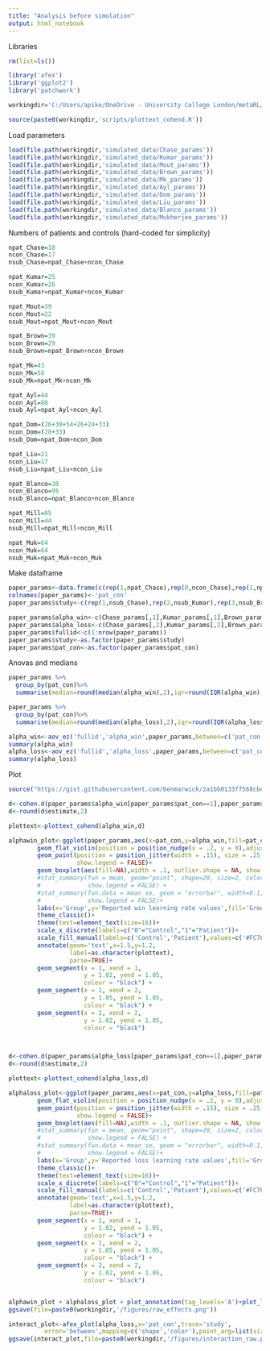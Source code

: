 ```yaml
---
title: "Analysis before simulation"
output: html_notebook
---
```


Libraries

```r
rm(list=ls())

library('afex')
library('ggplot2')
library('patchwork')

workingdir='C:/Users/apike/OneDrive - University College London/metaRL/'

source(paste0(workingdir,'scripts/plottext_cohend.R'))
```


Load parameters

```r
load(file.path(workingdir,'simulated_data/Chase_params'))
load(file.path(workingdir,'simulated_data/Kumar_params'))
load(file.path(workingdir,'simulated_data/Mout_params'))
load(file.path(workingdir,'simulated_data/Brown_params'))
load(file.path(workingdir,'simulated_data/Mk_params'))
load(file.path(workingdir,'simulated_data/Ayl_params'))
load(file.path(workingdir,'simulated_data/Dom_params'))
load(file.path(workingdir,'simulated_data/Liu_params'))
load(file.path(workingdir,'simulated_data/Blanco_params'))
load(file.path(workingdir,'simulated_data/Mukherjee_params'))

```

Numbers of patients and controls (hard-coded for simplicity)

```r

npat_Chase=18
ncon_Chase=17
nsub_Chase=npat_Chase+ncon_Chase

npat_Kumar=25
ncon_Kumar=26
nsub_Kumar=npat_Kumar+ncon_Kumar

npat_Mout=39
ncon_Mout=22
nsub_Mout=npat_Mout+ncon_Mout

npat_Brown=39
ncon_Brown=29
nsub_Brown=npat_Brown+ncon_Brown

npat_Mk=43
ncon_Mk=58
nsub_Mk=npat_Mk+ncon_Mk

npat_Ayl=44
ncon_Ayl=88
nsub_Ayl=npat_Ayl+ncon_Ayl

npat_Dom=(26+30+54+26+24+33)
ncon_Dom=(28+33)
nsub_Dom=npat_Dom+ncon_Dom

npat_Liu=21
ncon_Liu=17
nsub_Liu=npat_Liu+ncon_Liu

npat_Blanco=38
ncon_Blanco=95
nsub_Blanco=npat_Blanco+ncon_Blanco

npat_Mill=85
ncon_Mill=44
nsub_Mill=npat_Mill+ncon_Mill

npat_Muk=64
ncon_Muk=64
nsub_Muk=npat_Muk+ncon_Muk

```

Make dataframe

```r
paper_params<-data.frame(c(rep(1,npat_Chase),rep(0,ncon_Chase),rep(1,npat_Kumar),rep(0,ncon_Kumar),rep(1,npat_Brown),rep(0,ncon_Brown),rep(1,npat_Mk),rep(0,ncon_Mk),rep(1,npat_Ayl),rep(0,ncon_Ayl),rep(1,npat_Dom),rep(0,ncon_Dom),rep(1,npat_Muk),rep(0,ncon_Muk)))
colnames(paper_params)<-'pat_con'
paper_params$study<-c(rep(1,nsub_Chase),rep(2,nsub_Kumar),rep(3,nsub_Brown),rep(4,nsub_Mk),rep(5,nsub_Ayl),rep(6,nsub_Dom),rep(7,nsub_Muk))

paper_params$alpha_win<-c(Chase_params[,1],Kumar_params[,1],Brown_params[,1],Mk_params[,1],Ayl_params[,1],Dom_params[,1],Mukherjee_params[,1])
paper_params$alpha_loss<-c(Chase_params[,2],Kumar_params[,2],Brown_params[,2],Mk_params[,2],Ayl_params[,2],Dom_params[,2],Mukherjee_params[,2])
paper_params$fullid<-c(1:nrow(paper_params))
paper_params$study<-as.factor(paper_params$study)
paper_params$pat_con<-as.factor(paper_params$pat_con)
```

Anovas and medians

```r
paper_params %>%
  group_by(pat_con)%>%
  summarise(median=round(median(alpha_win),2),iqr=round(IQR(alpha_win),2))

paper_params %>%
  group_by(pat_con)%>%
  summarise(median=round(median(alpha_loss),2),iqr=round(IQR(alpha_loss),2))

alpha_win<-aov_ez('fullid','alpha_win',paper_params,between=c('pat_con','study'),type=3)
summary(alpha_win)
alpha_loss<-aov_ez('fullid','alpha_loss',paper_params,between=c('pat_con','study'),type=3)
summary(alpha_loss)

```

Plot

```r

source("https://gist.githubusercontent.com/benmarwick/2a1bb0133ff568cbe28d/raw/fb53bd97121f7f9ce947837ef1a4c65a73bffb3f/geom_flat_violin.R")

d<-cohen.d(paper_params$alpha_win[paper_params$pat_con==1],paper_params$alpha_win[paper_params$pat_con==0])
d<-round(d$estimate,2)

plottext<-plottext_cohend(alpha_win,d)

alphawin_plot<-ggplot(paper_params,aes(x=pat_con,y=alpha_win,fill=pat_con))+
        geom_flat_violin(position = position_nudge(x = .2, y = 0),adjust = 2)+
        geom_point(position = position_jitter(width = .15), size = .25, alpha = 0.1,
                   show.legend = FALSE)+
        geom_boxplot(aes(fill=NA),width = .1, outlier.shape = NA, show.legend=FALSE) +
        #stat_summary(fun = mean, geom="point", shape=20, size=2, color="black",
        #             show.legend = FALSE) +
        #stat_summary(fun.data = mean_se, geom = "errorbar", width=0.1,
        #             show.legend = FALSE)+
        labs(x='Group',y='Reported win learning rate values',fill='Group')+
        theme_classic()+
        theme(text=element_text(size=16))+
        scale_x_discrete(labels=c("0"="Control","1"="Patient"))+
        scale_fill_manual(labels=c('Control','Patient'),values=c('#FC766AFF','#5B84B1FF'))+
        annotate(geom='text',x=1.5,y=1.2,
                 label=as.character(plottext),
                 parse=TRUE)+
        geom_segment(x = 1, xend = 1, 
                     y = 1.02, yend = 1.05,
                     colour = "black") +
        geom_segment(x = 1, xend = 2, 
                     y = 1.05, yend = 1.05,
                     colour = "black") +
        geom_segment(x = 2, xend = 2, 
                     y = 1.02, yend = 1.05,
                     colour = "black") 



d<-cohen.d(paper_params$alpha_loss[paper_params$pat_con==1],paper_params$alpha_loss[paper_params$pat_con==0])
d<-round(d$estimate,2)

plottext<-plottext_cohend(alpha_loss,d)

alphaloss_plot<-ggplot(paper_params,aes(x=pat_con,y=alpha_loss,fill=pat_con))+
        geom_flat_violin(position = position_nudge(x = .2, y = 0),adjust = 2)+
        geom_point(position = position_jitter(width = .15), size = .25, alpha = 0.1,
                   show.legend = FALSE)+
        geom_boxplot(aes(fill=NA),width = .1, outlier.shape = NA, show.legend=FALSE) +
        #stat_summary(fun = mean, geom="point", shape=20, size=2, color="black",
        #             show.legend = FALSE) +
        #stat_summary(fun.data = mean_se, geom = "errorbar", width=0.1,
        #             show.legend = FALSE)+
        labs(x='Group',y='Reported loss learning rate values',fill='Group')+
        theme_classic()+
        theme(text=element_text(size=16))+
        scale_x_discrete(labels=c("0"="Control","1"="Patient"))+
        scale_fill_manual(labels=c('Control','Patient'),values=c('#FC766AFF','#5B84B1FF'))+
        annotate(geom='text',x=1.5,y=1.2,
                 label=as.character(plottext),
                 parse=TRUE)+
        geom_segment(x = 1, xend = 1, 
                     y = 1.02, yend = 1.05,
                     colour = "black") +
        geom_segment(x = 1, xend = 2, 
                     y = 1.05, yend = 1.05,
                     colour = "black") +
        geom_segment(x = 2, xend = 2, 
                     y = 1.02, yend = 1.05,
                     colour = "black") 


alphawin_plot + alphaloss_plot + plot_annotation(tag_levels='A')+plot_layout(guides='collect')
ggsave(file=paste0(workingdir,'/figures/raw_effects.png'))

interact_plot<-afex_plot(alpha_loss,x='pat_con',trace='study',
          error='between',mapping=c('shape','color'),point_arg=list(size=2.5))
ggsave(interact_plot,file=paste0(workingdir,'/figures/interaction_raw.png'))


```
